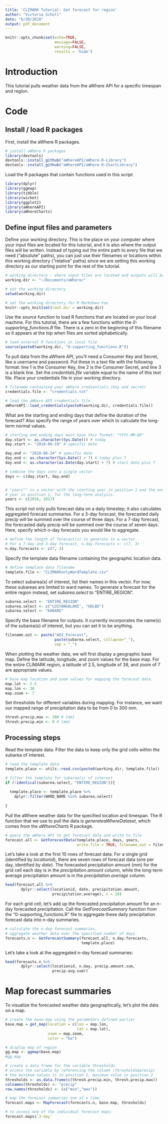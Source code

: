 ```yaml
---
title: 'CLIMARK Tutorial: Get forecast for region'
author: "Victoria Scholl"
date: "6/20/2018"
output: pdf_document
---
```


```r
knitr::opts_chunk$set(echo=TRUE,
                      message=FALSE,
                      warning=FALSE,
                      results = 'hide')
```

# Introduction

This tutorial pulls weather data from the aWhere API for a specific timespan and region. 

# Code 

## Install / load R packages

First, install the aWhere R packages. 

```r
# install aWhere R packages
library(devtools)
devtools::install_github("aWhereAPI/aWhere-R-Library")
devtools::install_github("aWhereAPI/aWhere-R-ChartLibrary")
```

Load the R packages that contain functions used in this script.

```r
library(dplyr)
library(ggmap)
library(tibble)
library(wicket)
library(ggplot2)
library(aWhereAPI)
library(aWhereCharts)
```

## Define input files and parameters

Define your working directory. This is the place on your computer where your input files are located for this tutorial, and it is also where the output files will be written. Instead of typing out the entire path to every file that we need ("absolute" paths), you can just use their filenames or locations within this working directory ("relative" paths) since we are setting this working directory as our starting point for the rest of the tutorial. 

```r
# working directory - where input files are located and outputs will be saved.
working.dir <- "~/Documents/aWhere/"

# set the working directory 
setwd(working.dir) 

# set the working directory for R Markdown too
knitr::opts_knit$set(root.dir = working.dir)
```

Use the *source* function to load R functions that are located on your local machine. For this tutorial, there are a few functions within the *0-supporting_functions.R* file. There is a zero in the beginning of this filename so it appears at the top when files are sorted alphabetically. 

```r
# load external R functions in local file
source(paste0(working.dir, "0-supporting_functions.R"))
```

To pull data from the aWhere API, you'll need a Consumer Key and Secret, like a username and password. Put these in a text file with the following format: line 1 is the Consumer Key, line 2 is the Consumer Secret, and line 3 is a blank line. Set the *credentials.file* variable equal to the name of this text file. Place your credentials file in your working directory. 

```r
# filename containing your aWhere credientials (key and secret)
credentials.file <- "credentials.txt"

# load the aWhere API credentials file 
aWhereAPI::load_credentials(paste0(working.dir, credentials.file))
```

What are the starting and ending days that define the duration of the forecast? Also specify the range of years over which to calculate the long-term normal values. 

```r
# starting and ending days must have this format: "YYYY-MM-DD"
day.start <- as.character(Sys.Date()) # today
day.start <- "2018-06-19" # specific date

day.end <- "2018-06-24" # specific date
day.end <- as.character(Sys.Date() + 7) # today plus 7
day.end <- as.character(as.Date(day.start) + 7) # start date plus 7

# combine the days into a single vector 
days <- c(day.start, day.end)


# "years"" is a vector with the starting year in position 1 and the ending
# year in position 2, for the long-term analysis. 
years <- c(2010, 2017)
```

This script not only pulls forecast data on a daily timestep; it also calculates aggregated forecast summaries. For a 3-day forecast, the forecasted daily precip will be summed over the course of three days. For a 7-day forecast, the forecasted daily precip will be summed over the course of seven days. Here, specify which n-day forecasts you would like to aggregate. 

```r
# define the length of forecast(s) to generate in a vector. 
# For a 7-day and 3-day forecast, n.day.forecasts <- c(7, 3)
n.day.forecasts <- c(7, 3)
```

Specify the template data filename containing the geographic location data.

```r
# define template data filename
template.file <- "CLIMARKonlyWardTemplate.csv"
``` 

To select subarea(s) of interest, list their names in this vector. For now, these subareas are limited to ward names. To generate a forecast for the entire region instead, set *subarea.select* to "ENTIRE_REGION". 

```r
subarea.select <- "ENTIRE_REGION"
subarea.select <- c("LOIYANGALANI", "GOLBO")
subarea.select <- "KARARE" 
```

Specify the base filename for outputs. It currently incorporates the name(s) of the subarea(s) of interest, but you can set it to be anything. 

```r
filename.out <- paste("AOI_Forecast",
                      paste(subarea.select, collapse="_"),
                      sep = "_")
```

When plotting the weather data, we will first display a geographic base map. Define the latitude, longitude, and zoom values for the base map. For the entire CLIMARK region, a latitude of 2.5, longitude of 38, and zoom of 7 are appropriate values. 

```r
# base map location and zoom values for mapping the forecast data. 
map.lat <- 2.5
map.lon <- 38
map.zoom <- 7
```

Set thresholds for different variables during mapping. For instance, we want our mapped range of precipitation data to be from 0 to 300 mm. 

```r
thresh.precip.max <- 300 # [mm]
thresh.precip.min <- 0 # [mm]
```

## Processing steps 

Read the template data. Filter the data to keep only the grid cells within the subarea of interest. 

```r
# read the template data 
template.place <- utils::read.csv(paste0(working.dir, template.file)) 

# filter the template for subarea(s) of interest
if (!identical(subarea.select, "ENTIRE_REGION")){ 
  
  template.place <- template.place %>% 
    dplyr::filter(WARD_NAME %in% subarea.select) 
  
} 
```

Pull the aWhere weather data for the specified location and timespan. The R function that we use to pull the data is *generateaWhereDataset*, which comes from the *aWhereCharts* R package. 

```r
# query the aWhere API to get forecast data and write to file 
forecast.all <- GetForecastData(template.place, days, years, 
                                write.file = TRUE, filename.out = filename.out)
```

\pagebreak

Let's take a look at the first 10 rows of forecast data.
For a single grid (identified by *locationid*), there are seven rows of forecast data (one per day, identified by *date*). The forecasted precipitation amount (mm) for the grid cell each day is in the *precipitation.amount* column, while the long-term average precipitation amount is in the *precipitation.average* column. 

```r
head(forecast.all %>% 
       dplyr::select(locationid, date, precipitation.amount, 
                     precipitation.average), n = 10)
```

For each grid cell, let's add up the forecasted precipitation amount for an n-day forecasted precipitation. Call the *GetForecastSummary* function from the "0-supporting_functions.R" file to aggregate these daily precipitation forecast data into n-day summaries. 

```r
# calculate the n-day forecast summaries,
# aggregate weather data over the specified number of days.
forecasts.n <- GetForecastSummary(forecast.all, n.day.forecasts, 
                                  template.place)
```

Let's take a look at the aggregated n-day forecast summaries: 

```r
head(forecasts.n %>%
       dplyr::select(locationid, n.day, precip.amount.sum, 
                     precip.avg.sum))
```


# Map forecast summaries

To visualize the forecasted weather data geographically, let's plot the data on a map.

```r
# create the base map using the parameters defined earlier
base.map = get_map(location = c(lon = map.lon, 
                                lat = map.lat), 
                   zoom = map.zoom, 
                   color = "bw")

# display map of region
gg.map <- ggmap(base.map)
#gg.map
```

```r
# create a data frame for the variable thresholds.
# access the variable by referencing the column (thresholds$precip)
# the minimum values is in position 1, maximum value in position 2
thresholds <- as.data.frame(c(thresh.precip.min, thresh.precip.max))
colnames(thresholds) <- "precip"
row.names(thresholds) <- (c("min","max"))
```


```r
# map the forecast summaries one at a time 
forecast.maps <- MapForecast(forecasts.n, base.map, thresholds)

# to access one of the individual forecast maps: 
forecast.maps$`3-day`
```

